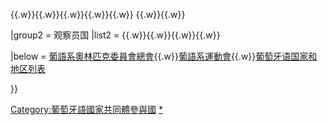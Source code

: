 {{Navbox
|name = 葡萄牙语国家共同体
|title = [[File:Flag CPLP.svg|25px]] [[葡萄牙语国家共同体|葡萄牙语国家共同体（CPLP）]]
|image = 

|group1 = 成员国
|list1 = {{flag|安哥拉}}{{.w}}{{flag|巴西}}{{.w}}{{flag|佛得角}}{{.w}}{{flag|赤道几内亚}}{{.w}}{{flag|东帝汶}}{{.w}}{{flag|几内亚比绍}}{{.w}} {{flag|莫桑比克}}{{.w}}{{flag|葡萄牙}}{{.w}}{{flag|圣多美和普林西比}}

|group2 = 观察员国
|list2 = {{flag|Georgia}}{{.w}}{{flag|Japan}}{{.w}}{{flag|Namibia}}{{.w}}{{flag|Senegal}}{{.w}}{{flag|Turkey}}

|below = [[葡語系奧林匹克委員會總會]]{{.w}}[[葡語系運動會]]{{.w}}[[葡萄牙语国家和地区列表]]

}}<includeonly>
[[Category:葡萄牙語國家共同體參與國]]
</includeonly><noinclude>

[[Category:葡萄牙語國家共同體參與國|*]]
[[Category:国际组织导航模板|{{PAGENAME}}]]
</noinclude>